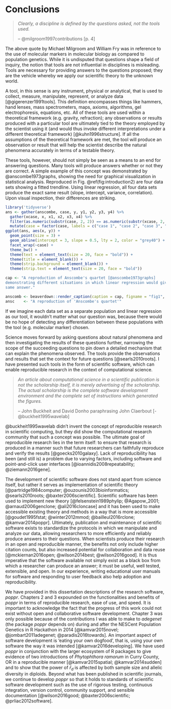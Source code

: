 # Conclusions

> *Clearly, a discipline is defined by the questions asked, not the tools used.*
> 
> -- @milgroom1997contributions [p. 4]

The above quote by Michael Milgroom and William Fry was in reference to
the use of molecular markers in molecular biology as compared to population
genetics. While it is undisputed that questions shape a field of inquiry, the
notion that tools are not influential in disciplines is misleading. Tools are
necessary for providing answers to the questions proposed; they are the vehicle
whereby we apply our scientific theory to the unknown world.

A tool, in this sense is any instrument, physical or analytical, that is used to
collect, measure, manipulate, represent, or analyze data [@gigerenzer1991tools].
This definition encompasses things like hammers, hand lenses, mass
spectrometers, maps, axioms, algorithms, gel electrophoresis, equations, etc.
All of these tools are used within a theoretical framework (e.g. gravity,
refraction); any observations or results produced with a particular tool are
ultimately tied to the theory employed by the scientist using it (and would thus
invoke different interpretations under a different theoretical framework)
[@kuhn1996structure]. If all the assumptions of the theoretical framework are
met, the tool will produce an observation or result that will help the scientist
describe the natural phenomena accurately in terms of a testable theory.

These tools, however, should not simply be seen as a means to an end for
answering questions. Many tools will produce answers whether or not they are
correct. A simple example of this concept was demonstrated by @anscombe1973graphs, showing
the need for graphical visualization in statistical analysis. Reproduced in Fig. \@ref(fig:introduction2) 
are four data
sets showing a fitted trendline. Using linear regression, all four data
sets produce the exact same result (slope, intercept, variance, correlation).
Upon visual inspection, their differences are striking.

```r
library('tidyverse')
ans <- gather(anscombe, case, y, y1, y2, y3, y4) %>% 
  gather(xcase, x, x1, x2, x3, x4) %>% 
  filter(as.numeric(substr(case, 2, 2)) == as.numeric(substr(xcase, 2, 2))) %>%
  mutate(case = factor(case, labels = c("case 1", "case 2", "case 3", "case 4")))
ggplot(ans, aes(x, y)) +
  geom_point(size = 3) +
  geom_abline(intercept = 3, slope = 0.5, lty = 2, color = "grey40") +
  facet_wrap(~case) +
  theme_bw() +
  theme(text = element_text(size = 20, face = "bold")) +
  theme(title = element_blank()) +
  theme(strip.background = element_blank()) +
  theme(strip.text = element_text(size = 20, face = "bold"))

cap <- "A reproduction of Anscombe's quartet [@anscombe1973graphs] 
demonstrating different situations in which linear regression would give the 
same answer."

anscomb <- beaverdown::render_caption(caption = cap, figname = "fig1", to = TO)
ansc    <- "A reproduction of 'Anscombe's quartet'"
```

If we imagine each data set as a separate population and linear regression as
our tool, it wouldn't matter what our question was, because there
would be no hope of detecting any differentiation between these populations with
the tool (e.g. molecular marker) chosen.

Science moves forward by asking questions about natural phenomena and then
investigating the results of these questions further, narrowing the scope of the
succeeding questions to pin down a detailed mechanism that can explain the
phenomena observed. The tools provide the observations and results that set the
context for future questions [@searls2010roots]. I have presented such
tools in the form of scientific software, which can enable reproducible research
in the context of computational science.

> *An article about computational science in a scientific publication is not the
> scholarship itself, it is merely advertising of the scholarship. The actual
> scholarship is the complete software development environment and the complete
> set of instructions which generated the figures.*
>
> -- John Buckheit and David Donho paraphrasing John Claerbout [-@buckheit1995wavelab]

@buckheit1995wavelab didn't invent the concept of reproducible research in
scientific computing, but they did show the computational research community
that such a concept was possible. The ultimate goal of reproducible research
lies in the term itself: to ensure that research is produced in a manner such
that future researchers can faithfully reproduce and verify the results 
[@goecks2010galaxy]. Lack of reproducibility has been (and still is) a problem
due to varying factors, including software and point-and-click user interfaces
[@ioannidis2008repeatability; @ziemann2016gene]. 

The development of scientific software does not stand apart from science itself,
but rather it serves as implementation of scientific theory
[@partridge1984computer; @ouzounis2003bioinformatics; @searls2010roots;
@baxter2006scientific]. Scientific software has been used to implement new 
theory [@felsenstein1989phylip; @Agapow_2001; @arnaud2006genclone;
@ali2016cloncase] and it has been used to make accessible existing theory and
methods in a way that is more accessible [@goudet1995fstat; @winter2012mmod;
@bailleul2016rclone; @kamvar2014poppr]. Ultimately, publication and maintenance 
of scientific software exists to standardize the protocols in which we 
manipulate and analyze our data, allowing researchers to more efficiently and
reliably produce answers to their questions. When scientists produce their
research in an open and reproducible manner, the benefits not only include 
higher citation counts, but also increased potential for collaboration and data
reuse [@mckiernan2016open; @wilson2014best; @wilson2016good]. It is thus 
imperative that the software available not simply exist as a black box from
which a researcher can produce an answer; it must be useful, well tested,
extensible, and open. In our experience, writing educational user manuals
for software and  responding to user feedback also help adoption and reproducibility.

We have provided in this dissertation descriptions of the research software,
*poppr*. Chapters 2 and 3 expounded on the functionalities and benefits of 
*poppr* in terms of reproducible research, ease of use, and speed. It is 
important to acknowledge the fact that the progress of this work could not exist
without open and collaborative software development. Chapter 3 was only possible
because of the contributions I was able to make to *adegenet* (the package
*poppr* depends on) during and after the NESCent Population Genetics in R
Hackathon in 2014 [@kamvar2015novel; @jombart2011adegenet; @paradis2016towards].
An important aspect of software development is 'eating your own dogfood', that
is, using your own software the way it was intended [@kamvar2016developing].
We have used *poppr* in conjunction with the larger ecosystem of R packages to
give evidence of two introductions of *Phytophthora ramorum* in Curry County, OR
in a reproducible manner [@kamvar2015spatial; @kamvar2014sudden] and to show
that the power of $\bar{r}_d$ is affected by both sample size and allelic 
diversity in diploids. Beyond what has been published in scientific journals, we
continue to develop *poppr* so that it holds to standards of scientific software
development such as the use of rigorous testing, continuous integration, version
control, community support, and sensible documentation [@wilson2016good;
@baxter2006scientific; @prliac2012software].
